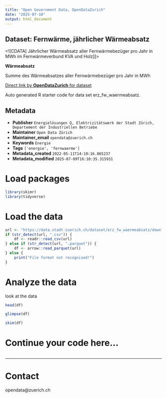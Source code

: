 ```yaml
---
title: "Open Government Data, OpenDataZurich"
date: "2025-07-10"
output: html_document
---
```


## Dataset: Fernwärme, jährlicher Wärmeabsatz

<![CDATA[
Jährlicher Wärmeabsatz aller Fernwärmebezüger pro Jahr in MWh im Fernwärmeverbund KVA und Holz
]]>

**Wärmeabsatz**

Summe des Wärmeabsatzes aller Fernwärmebezüger pro Jahr in MWh



[Direct link by **OpenDataZurich** for dataset](https://data.stadt-zuerich.ch/dataset/erz_fw_waermeabsatz)

Auto generated R starter code for data set erz_fw_waermeabsatz.

## Metadata

- **Publisher** `Energielösungen Q, Elektrizitätswerk der Stadt Zürich, Departement der Industriellen Betriebe`
- **Maintainer** `Open Data Zürich`
- **Maintainer_email** `opendata@zuerich.ch`
- **Keywords** `Energie`
- **Tags** `['energie', 'fernwaerme']`
- **Metadata_created** `2022-05-11T14:10:16.865237`
- **Metadata_modified** `2025-07-09T16:10:35.315931`


# Load packages

```r
library(skimr)
library(tidyverse)
```

# Load the data

```r
url <- "https://data.stadt-zuerich.ch/dataset/erz_fw_waermeabsatz/download/fw_waermeabsatz.csv"
if (str_detect(url, ".csv")) {
    df <- readr::read_csv(url)
} else if (str_detect(url, ".parquet")) {
    df <- arrow::read_parquet(url)
} else {
    print("File format not recognised!")
}
```

# Analyze the data

look at the data
```r
head(df)
```

```r
glimpse(df)
```

```r
skim(df)
```

# Continue your code here...

```r

```

------------------------------------------------------------------------

# Contact

opendata@zuerich.ch
